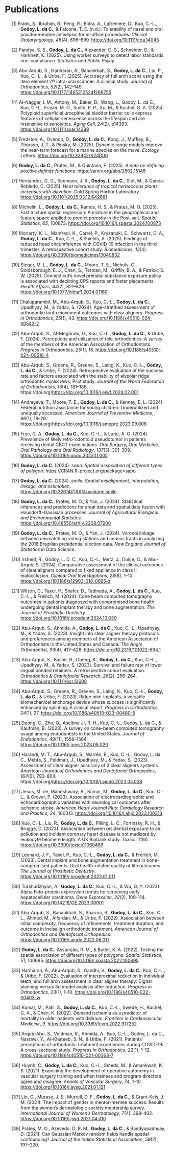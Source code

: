 # Publications

::: {#list}
:::

::::::::::::::::::::::::::::::::::::::::: {#refs .references .csl-bib-body .hanging-indent entry-spacing="1" line-spacing="2"}
::: {#ref-frank2023tolerability .csl-entry}
\[1\] Frank, S., Ibrahim, B., Feng, R., Bidra, A., Lafreniere, D., Kuo,
C.-L., **Godoy, L. da C.**, & Falcone, T. E. (n.d.). Tolerability of nasal
and oral povidone-iodine antisepsis for in-office procedures. *Clinical
Otolaryngology*, *48*(4), 696--699. <https://doi.org/10.1111/coa.14045>
:::

::: {#ref-pandya2025using .csl-entry}
\[2\] Pandya, S. S., **Godoy, L. da C.**, Alexander, C. S., Schneider, D., &
Harknett, K. (2025). Using worker surveys to detect labor standards
non-compliance. *Statistics and Public Policy*.
:::

::: {#ref-abuarqub2024accuracy .csl-entry}
\[3\] Abu-Arqub, S., Hariharan, A., Banankhah, S., **Godoy, L. da C.**, Liu,
P., Kuo, C.-L., & Uribe, F. (2025). Accuracy of full arch scans using
the itero element 2® intra-oral scanner: A clinical study. *Journal of
Orthodontics*, *52*(2), 142--149.
<https://doi.org/10.1177/14653125241268755>
:::

::: {#ref-alnaggar2025polyploid .csl-entry}
\[4\] Al-Naggar, I. M., Antony, M., Baker, D., Wang, L., Godoy, L. da
C., Kuo, C.-L., Fraser, M. O., Smith, P. P., Xu, M., & Kuchel, G. A.
(2025). Polyploid superficial uroepithelial bladder barrier cells
express features of cellular senescence across the lifespan and are
insensitive to senolytics. *Aging Cell*, *24*(2), e14399.
<https://doi.org/10.1111/acel.14399>
:::

::: {#ref-fredston2025dynamic .csl-entry}
\[5\] Fredston, A., Ovando, D., **Godoy, L. da C.**, Kong, J., Muffley, B.,
Thorson, J. T., & Pinsky, M. (2025). Dynamic range models improve the
near-term forecast for a marine species on the move. *Ecology Letters*.
<https://doi.org/10.32942/X24D00>
:::

::: {#ref-godoy2025note .csl-entry}
\[6\] **Godoy, L. da C.**, Prates, M., & Quintana, F. (2025). *A note on
defining positive definite functions*.
<https://arxiv.org/abs/2502.15146>
:::

::: {#ref-hernandez2025heat .csl-entry}
\[7\] Hernández, G. G., Seemann, J. R., **Godoy, L. da C.**, Slot, M., &
García-Robledo, C. (2025). *Heat tolerance of tropical herbaceous plants
increases with elevation*. Cold Spring Harbor Laboratory.
<https://doi.org/10.1101/2025.03.12.642681>
:::

::: {#ref-michelin2025fast .csl-entry}
\[8\] Michelin, L., **Godoy, L. da C.**, Ramos, H. S., & Prates, M. O.
(2025). Fast mixture spatial regression: A mixture in the geographical
and feature space applied to predict porosity in the Post-salt. *Spatial
Statistics*, *65*, 100873.
<https://doi.org/10.1016/j.spasta.2024.100873>
:::

::: {#ref-moriarty2025findings .csl-entry}
\[9\] Moriarty, K. L., Manfredi, K., Carrel, P., Kryzanski, E.,
Schwartz, D. A., **Godoy, L. da C.**, Kuo, C.-L., & Shields, A. (2025).
Findings of reduced head circumference with COVID-19 infection in the
third trimester: A retrospective cohort study. *Biomedicines*, *13*(4).
<https://doi.org/10.3390/biomedicines13040832>
:::

::: {#ref-sieger2025effect .csl-entry}
\[10\] Sieger, M. L., **Godoy, L. da C.**, Moore, T. E., Nichols, C.,
Goldsborough, E. J., Chen, S., Terplan, M., Griffin, B. A., & Patrick,
S. W. (2025). Connecticut's novel prenatal substance exposure policy is
associated with declining CPS reports and foster placements. *Health
Affairs*, *44*(7), 821--829.
<https://doi.org/10.1377/hlthaff.2024.01160>
:::

::: {#ref-chaluparambil2024age .csl-entry}
\[11\] Chaluparambil, M., Abu-Arqub, S., Kuo, C.-L., **Godoy, L. da C.**,
Upadhyay, M., & Yadav, S. (2024). Age-stratified assessment of
orthodontic tooth movement outcomes with clear aligners. *Progress in
Orthodontics*, *25*(1), 43. <https://doi.org/10.1186/s40510-024-00542-2>
:::

::: {#ref-abu2024perceptions .csl-entry}
\[12\] Abu-Arqub, S., Al-Moghrabi, D., Kuo, C.-L., **Godoy, L. da C.**, &
Uribe, F. (2024). Perceptions and utilization of tele-orthodontics: A
survey of the members of the American Association of Orthodontists.
*Progress in Orthodontics*, *25*(1), 16.
<https://doi.org/10.1186/s40510-024-00516-4>
:::

::: {#ref-abuarqub2024retrospective .csl-entry}
\[13\] Abu-Arqub, S., Greene, R., Greene, S., Laing, K., Kuo, C.-L.,
**Godoy, L. da C.**, & Uribe, F. (2024). Retrospective evaluation of the
success rate and factors associated with the stability of alveolar ridge
orthodontic miniscrews: Pilot study. *Journal of the World Federation of
Orthodontists*, *13*(4), 181--188.
https://doi.org/<https://doi.org/10.1016/j.ejwf.2024.02.001>
:::

::: {#ref-andreyeva2024federal .csl-entry}
\[14\] Andreyeva, T., Moore, T. E., **Godoy, L. da C.**, & Kenney, E. L.
(2024). Federal nutrition assistance for young children: Underutilized
and unequally accessed. *American Journal of Preventive Medicine*,
*66*(1), 18--26.
https://doi.org/<https://doi.org/10.1016/j.amepre.2023.09.008>
:::

::: {#ref-fryc2024prevalence .csl-entry}
\[15\] Fryc, G. A., **Godoy, L. da C.**, Kuo, C.-L., & Lurie, A. G. (2024).
Prevalence of likely retro-odontoid pseudotumor in patients receiving
dental CBCT examinations. *Oral Surgery, Oral Medicine, Oral Pathology
and Oral Radiology*, *137*(3), 301--309.
<https://doi.org/10.1016/j.oooo.2023.11.005>
:::

::: {#ref-rpkg:sapo .csl-entry}
\[16\] **Godoy, L. da C.** (2024). *[sapo]{.nocase}: Spatial association of
different types of polygon*. <https://CRAN.R-project.org/package=sapo>
:::

::: {#ref-rpkg:smile .csl-entry}
\[17\] **Godoy, L. da C.** (2024). *[smile]{.nocase}: Spatial misalignment,
interpolation, linkage, and estimation*.
<https://doi.org/10.32614/CRAN.package.smile>
:::

::: {#ref-godoy2024statistical .csl-entry}
\[18\] **Godoy, L. da C.**, Prates, M. O., & Yan, J. (2024). Statistical
inferences and predictions for areal data and spatial data fusion with
Hausdorff--Gaussian processes. *Journal of Agricultural Biological and
Environmental Statistics*. <https://doi.org/10.48550/arXiv.2208.07900>
:::

::: {#ref-godoy2024voronoi .csl-entry}
\[19\] **Godoy, L. da C.**, Prates, M. O., & Yan, J. (2024). Voronoi linkage
between mismatching voting stations and census tracts in analyzing the
2018 Brazilian presidential election data. *New England Journal of
Statistics in Data Science*.
:::

::: {#ref-irsheid2024comparative .csl-entry}
\[20\] Irsheid, R., Godoy, L. D. C., Kuo, C.-L., Metz, J., Dolce, C., &
Abu-Arqub, S. (2024). Comparative assessment of the clinical outcomes of
clear aligners compared to fixed appliance in class II malocclusion.
*Clinical Oral Investigations*, *28*(8), 1--10.
<https://doi.org/10.1186/s12903-018-0695-z>
:::

::: {#ref-wilson2024cone .csl-entry}
\[21\] Wilson, C., Taxel, P., Shafer, D., Tadinada, A., **Godoy, L. da C.**,
Kuo, C.-L., & Freilich, M. (2024). Cone beam computed tomography
outcomes in patients diagnosed with compromised bone health undergoing
dental implant therapy and bone augmentation. *The Journal of Prosthetic
Dentistry*. <https://doi.org/10.1016/j.prosdent.2024.10.030>
:::

::: {#ref-abu2023insight .csl-entry}
\[22\] Abu-Arqub, S., Ahmida, A., **Godoy, L. da C.**, Kuo, C.-L., Upadhyay,
M., & Yadav, S. (2023). Insight into clear aligner therapy protocols and
preferences among members of the American Association of Orthodontists
in the United States and Canada. *The Angle Orthodontist*, *93*(4),
417--428. <https://doi.org/10.2319/101022-694.1>
:::

::: {#ref-arqub2023survival .csl-entry}
\[23\] Abu-Arqub, S., Bashir, R., Obeng, K., **Godoy, L. da C.**, Kuo,
C.-L., Upadhyay, M., & Yadav, S. (2023). Survival and failure rate of
lower lingual bonded retainers: A retrospective cohort evaluation.
*Orthodontics & Craniofacial Research*, *26*(2), 256--264.
<https://doi.org/10.1111/ocr.12608>
:::

::: {#ref-abu2023ridge .csl-entry}
\[24\] Abu-Arqub, S., Greene, R., Greene, S., Laing, K., Kuo, C.-L.,
**Godoy, L. da C.**, & Uribe, F. (2023). Ridge mini-implants, a versatile
biomechanical anchorage device whose success is significantly enhanced
by splinting: A clinical report. *Progress in Orthodontics*, *24*(1),
27. <https://doi.org/10.1186/s40510-023-00480-5>
:::

::: {#ref-duong2023survey .csl-entry}
\[25\] Duong, C., Zhu, Q., Aseltine Jr, R. H., Kuo, C.-L., Godoy, L. da
C., & Kaufman, B. (2023). A survey on cone-beam computed tomography
usage among endodontists in the United States. *Journal of Endodontics*,
*49*(11), 1559--1564. <https://doi.org/10.1016/j.joen.2023.08.020>
:::

::: {#ref-harandi2023assessment .csl-entry}
\[26\] Harandi, M. T., Abu-Arqub, S., Warren, E., Kuo, C.-L., Godoy, L.
da C., Mehta, S., Feldman, J., Upadhyay, M., & Yadav, S. (2023).
Assessment of clear aligner accuracy of 2 clear aligners systems.
*American Journal of Orthodontics and Dentofacial Orthopedics*,
*164*(6), 793--804.
https://doi.org/<https://doi.org/10.1016/j.ajodo.2023.05.028>
:::

::: {#ref-de2023association .csl-entry}
\[27\] Jesus, M. de, Maheshwary, A., Kumar, M., **Godoy, L. da C.**, Kuo,
C.-L., & Grover, P. (2023). Association of electrocardiographic and
echocardiographic variables with neurological outcomes after ischemic
stroke. *American Heart Journal Plus: Cardiology Research and Practice*,
*34*, 100313. <https://doi.org/10.1016/j.ahjo.2023.100313>
:::

::: {#ref-kuo2023association .csl-entry}
\[28\] Kuo, C.-L., Liu, R., **Godoy, L. da C.**, Pilling, L. C., Fortinsky,
R. H., & Brugge, D. (2023). Association between residential exposure to
air pollution and incident coronary heart disease is not mediated by
leukocyte telomere length: A UK Biobank study. *Toxics*, *11*(6).
<https://doi.org/10.3390/toxics11060489>
:::

::: {#ref-leonard2023dental .csl-entry}
\[29\] Leonard, J. F., Taxel, P., Kuo, C.-L., **Godoy, L. da C.**, &
Freilich, M. (2023). Dental implant and bone augmentation treatment in
bone-compromised patients: Oral health-related quality of life outcomes.
*The Journal of Prosthetic Dentistry*.
<https://doi.org/10.1016/j.prosdent.2023.01.011>
:::

::: {#ref-turshudzhyan2023alpha .csl-entry}
\[30\] Turshudzhyan, A., **Godoy, L. da C.**, Kuo, C.-L., & Wu, G. Y.
(2023). Alpha Feto-protein expression trends for screening early
hepatocellular carcinoma. *Gene Expression*, *22*(2), 109--114.
<https://doi.org/10.14218/GE.2023.00001>
:::

::: {#ref-arqub2022association .csl-entry}
\[31\] Abu-Arqub, S., Banankhah, S., Sharma, R., **Godoy, L. da C.**, Kuo,
C.-L., Ahmed, M., Alfardan, M., & Uribe, F. (2022). Association between
initial complexity, frequency of refinements, treatment duration, and
outcome in Invisalign orthodontic treatment. *American Journal of
Orthodontics and Dentofacial Orthopedics*.
<https://doi.org/10.1016/j.ajodo.2022.06.017>
:::

::: {#ref-godoy2022testing .csl-entry}
\[32\] **Godoy, L. da C.**, Assunção, R. M., & Butler, K. A. (2022). Testing
the spatial association of different types of polygons. *Spatial
Statistics*, *51*, 100695.
<https://doi.org/10.1016/j.spasta.2022.100695>
:::

::: {#ref-hariharan2022evaluation .csl-entry}
\[33\] Hariharan, A., Abu-Arqub, S., Gandhi, V., **Godoy, L. da C.**, Kuo,
C.-L., & Uribe, F. (2022). Evaluation of interproximal reduction in
individual teeth, and full arch assessment in clear aligner therapy:
Digital planning versus 3d model analysis after reduction. *Progress in
Orthodontics*, *23*(1), 1--10.
<https://doi.org/10.1186/s40510-022-00403-w>
:::

::: {#ref-kumar2022demand .csl-entry}
\[34\] Kumar, M., Patil, S., **Godoy, L. da C.**, Kuo, C.-L., Swede, H.,
Kuchel, G. A., & Chen, K. (2022). Demand ischemia as a predictor of
mortality in older patients with delirium. *Frontiers in Cardiovascular
Medicine*, *9*. <https://doi.org/10.3389/fcvm.2022.917252>
:::

::: {#ref-arqub2021patients .csl-entry}
\[35\] Arqub-Abu, S., Voldman, R., Ahmida, A., Kuo, C.-L., Godoy, L. da
C., Nasrawi, Y., Al-Khateeb, S. N., & Uribe, F. (2021). Patients'
perceptions of orthodontic treatment experiences during COVID-19: A
cross-sectional study. *Progress in Orthodontics*, *22*(1), 1--12.
<https://doi.org/10.1186/s40510-021-00363-7>
:::

::: {#ref-huynh2021examining .csl-entry}
\[36\] Huynh, C., **Godoy, L. da C.**, Kuo, C.-L., Smeds, M., & Amankwah, K.
S. (2021). Examining the development of operative autonomy in vascular
surgery training and when trainees and program directors agree and
disagree. *Annals of Vascular Surgery*, *74*, 1--10.
<https://doi.org/10.1016/j.avsg.2021.01.121>
:::

::: {#ref-lin2021impact .csl-entry}
\[37\] Lin, G., Murase, J. E., Murrell, D. F., **Godoy, L. da C.**, &
Grant-Kels, J. M. (2021). The impact of gender in mentor-mentee success:
Results from the women's dermatologic society mentorship survey.
*International Journal of Women's Dermatology*, *7*(4), 398--402.
<https://doi.org/10.1016/j.ijwd.2021.04.010>
:::

::: {#ref-prates2021can .csl-entry}
\[38\] Prates, M. O., Azevedo, D. R. M., **Godoy, L. da C.**, &
Bandyopadhyay, D. (2021). Can Gaussian Markov random fields handle
spatial confounding? *Journal of the Indian Statistical Association*,
*59*(2), 197--220.
:::
:::::::::::::::::::::::::::::::::::::::::

